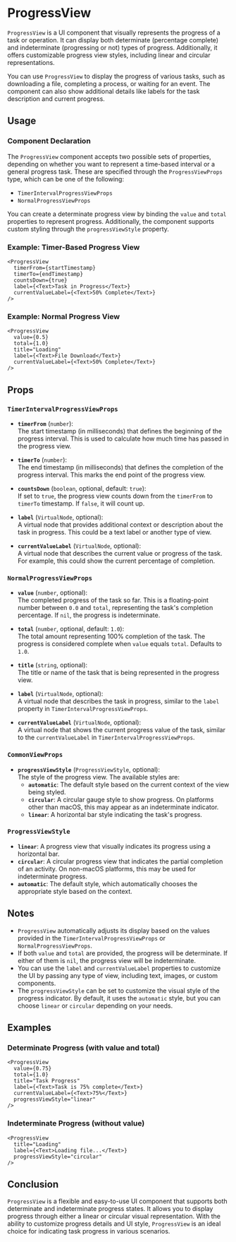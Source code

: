 # ProgressView 
        
`ProgressView` is a UI component that visually represents the progress of a task or operation. It can display both determinate (percentage complete) and indeterminate (progressing or not) types of progress. Additionally, it offers customizable progress view styles, including linear and circular representations.

You can use `ProgressView` to display the progress of various tasks, such as downloading a file, completing a process, or waiting for an event. The component can also show additional details like labels for the task description and current progress.

## Usage

### Component Declaration
The `ProgressView` component accepts two possible sets of properties, depending on whether you want to represent a time-based interval or a general progress task. These are specified through the `ProgressViewProps` type, which can be one of the following:
- `TimerIntervalProgressViewProps`
- `NormalProgressViewProps`

You can create a determinate progress view by binding the `value` and `total` properties to represent progress. Additionally, the component supports custom styling through the `progressViewStyle` property.

### Example: Timer-Based Progress View

```tsx
<ProgressView
  timerFrom={startTimestamp}
  timerTo={endTimestamp}
  countsDown={true}
  label={<Text>Task in Progress</Text>}
  currentValueLabel={<Text>50% Complete</Text>}
/>
```

### Example: Normal Progress View

```tsx
<ProgressView
  value={0.5}
  total={1.0}
  title="Loading"
  label={<Text>File Download</Text>}
  currentValueLabel={<Text>50% Complete</Text>}
/>
```

## Props

### `TimerIntervalProgressViewProps`

- **`timerFrom`** (`number`):  
  The start timestamp (in milliseconds) that defines the beginning of the progress interval. This is used to calculate how much time has passed in the progress view.
  
- **`timerTo`** (`number`):  
  The end timestamp (in milliseconds) that defines the completion of the progress interval. This marks the end point of the progress view.

- **`countsDown`** (`boolean`, optional, default: `true`):  
  If set to `true`, the progress view counts down from the `timerFrom` to `timerTo` timestamp. If `false`, it will count up.

- **`label`** (`VirtualNode`, optional):  
  A virtual node that provides additional context or description about the task in progress. This could be a text label or another type of view.

- **`currentValueLabel`** (`VirtualNode`, optional):  
  A virtual node that describes the current value or progress of the task. For example, this could show the current percentage of completion.

### `NormalProgressViewProps`

- **`value`** (`number`, optional):  
  The completed progress of the task so far. This is a floating-point number between `0.0` and `total`, representing the task's completion percentage. If `nil`, the progress is indeterminate.

- **`total`** (`number`, optional, default: `1.0`):  
  The total amount representing 100% completion of the task. The progress is considered complete when `value` equals `total`. Defaults to `1.0`.

- **`title`** (`string`, optional):  
  The title or name of the task that is being represented in the progress view.

- **`label`** (`VirtualNode`, optional):  
  A virtual node that describes the task in progress, similar to the `label` property in `TimerIntervalProgressViewProps`.

- **`currentValueLabel`** (`VirtualNode`, optional):  
  A virtual node that shows the current progress value of the task, similar to the `currentValueLabel` in `TimerIntervalProgressViewProps`.

### `CommonViewProps`

- **`progressViewStyle`** (`ProgressViewStyle`, optional):  
  The style of the progress view. The available styles are:
  - **`automatic`**: The default style based on the current context of the view being styled.
  - **`circular`**: A circular gauge style to show progress. On platforms other than macOS, this may appear as an indeterminate indicator.
  - **`linear`**: A horizontal bar style indicating the task's progress.

### `ProgressViewStyle`

- **`linear`**: A progress view that visually indicates its progress using a horizontal bar.
- **`circular`**: A circular progress view that indicates the partial completion of an activity. On non-macOS platforms, this may be used for indeterminate progress.
- **`automatic`**: The default style, which automatically chooses the appropriate style based on the context.

## Notes
- `ProgressView` automatically adjusts its display based on the values provided in the `TimerIntervalProgressViewProps` or `NormalProgressViewProps`.
- If both `value` and `total` are provided, the progress will be determinate. If either of them is `nil`, the progress view will be indeterminate.
- You can use the `label` and `currentValueLabel` properties to customize the UI by passing any type of view, including text, images, or custom components.
- The `progressViewStyle` can be set to customize the visual style of the progress indicator. By default, it uses the `automatic` style, but you can choose `linear` or `circular` depending on your needs.

## Examples

### Determinate Progress (with value and total)

```tsx
<ProgressView
  value={0.75}
  total={1.0}
  title="Task Progress"
  label={<Text>Task is 75% complete</Text>}
  currentValueLabel={<Text>75%</Text>}
  progressViewStyle="linear"
/>
```

### Indeterminate Progress (without value)

```tsx
<ProgressView
  title="Loading"
  label={<Text>Loading file...</Text>}
  progressViewStyle="circular"
/>
```

## Conclusion
`ProgressView` is a flexible and easy-to-use UI component that supports both determinate and indeterminate progress states. It allows you to display progress through either a linear or circular visual representation. With the ability to customize progress details and UI style, `ProgressView` is an ideal choice for indicating task progress in various scenarios.